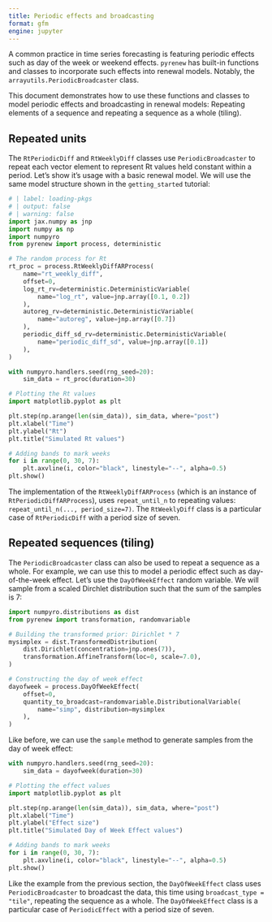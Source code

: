 ```yaml
---
title: Periodic effects and broadcasting
format: gfm
engine: jupyter
---
```


A common practice in time series forecasting is featuring periodic effects such as day of the week or weekend effects. `pyrenew` has built-in functions and classes to incorporate such effects into renewal models. Notably, the `arrayutils.PeriodicBroadcaster` class.

This document demonstrates how to use these functions and classes to model periodic effects and broadcasting in renewal models: Repeating elements of a sequence and repeating a sequence as a whole (tiling).

## Repeated units

The `RtPeriodicDiff` and `RtWeeklyDiff` classes use `PeriodicBroadcaster` to repeat each vector element to represent Rt values held constant within a period. Let's show it's usage with a basic renewal model. We will use the same model structure shown in the `getting_started` tutorial:

```python
# | label: loading-pkgs
# | output: false
# | warning: false
import jax.numpy as jnp
import numpy as np
import numpyro
from pyrenew import process, deterministic
```

```python
# The random process for Rt
rt_proc = process.RtWeeklyDiffARProcess(
    name="rt_weekly_diff",
    offset=0,
    log_rt_rv=deterministic.DeterministicVariable(
        name="log_rt", value=jnp.array([0.1, 0.2])
    ),
    autoreg_rv=deterministic.DeterministicVariable(
        name="autoreg", value=jnp.array([0.7])
    ),
    periodic_diff_sd_rv=deterministic.DeterministicVariable(
        name="periodic_diff_sd", value=jnp.array([0.1])
    ),
)
```

```python
with numpyro.handlers.seed(rng_seed=20):
    sim_data = rt_proc(duration=30)

# Plotting the Rt values
import matplotlib.pyplot as plt

plt.step(np.arange(len(sim_data)), sim_data, where="post")
plt.xlabel("Time")
plt.ylabel("Rt")
plt.title("Simulated Rt values")

# Adding bands to mark weeks
for i in range(0, 30, 7):
    plt.axvline(i, color="black", linestyle="--", alpha=0.5)
plt.show()
```

The implementation of the `RtWeeklyDiffARProcess` (which is an instance of `RtPeriodicDiffARProcess`), uses `repeat_until_n` to repeating values: `repeat_until_n(..., period_size=7)`. The `RtWeeklyDiff` class is a particular case of `RtPeriodicDiff` with a period size of seven.

## Repeated sequences (tiling)

The `PeriodicBroadcaster` class can also be used to repeat a sequence as a whole. For example, we can use this to model a periodic effect such as day-of-the-week effect. Let's use the `DayOfWeekEffect` random variable. We will sample from a scaled Dirchlet distribution such that the sum of the samples is 7:

```python
import numpyro.distributions as dist
from pyrenew import transformation, randomvariable

# Building the transformed prior: Dirichlet * 7
mysimplex = dist.TransformedDistribution(
    dist.Dirichlet(concentration=jnp.ones(7)),
    transformation.AffineTransform(loc=0, scale=7.0),
)

# Constructing the day of week effect
dayofweek = process.DayOfWeekEffect(
    offset=0,
    quantity_to_broadcast=randomvariable.DistributionalVariable(
        name="simp", distribution=mysimplex
    ),
)
```

Like before, we can use the `sample` method to generate samples from the day of week effect:

```python
with numpyro.handlers.seed(rng_seed=20):
    sim_data = dayofweek(duration=30)

# Plotting the effect values
import matplotlib.pyplot as plt

plt.step(np.arange(len(sim_data)), sim_data, where="post")
plt.xlabel("Time")
plt.ylabel("Effect size")
plt.title("Simulated Day of Week Effect values")

# Adding bands to mark weeks
for i in range(0, 30, 7):
    plt.axvline(i, color="black", linestyle="--", alpha=0.5)
plt.show()
```

Like the example from the previous section, the `DayOfWeekEffect` class uses `PeriodicBroadcaster` to broadcast the data, this time using `broadcast_type = "tile"`, repeating the sequence as a whole. The `DayOfWeekEffect` class is a particular case of `PeriodicEffect` with a period size of seven.
